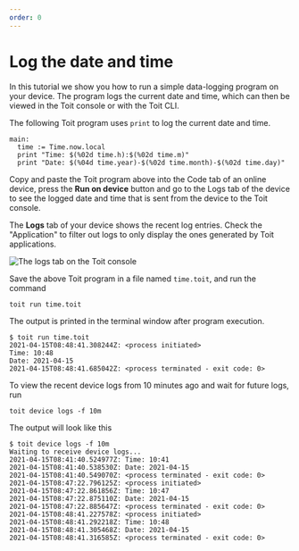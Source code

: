 ```yaml
---
order: 0
---
```



# Log the date and time

In this tutorial we show you how to run a simple data-logging program on your device.
The program logs the current date and time, which can then be viewed in the Toit console or with the Toit CLI.

The following Toit program uses `print` to log the current date and time.

```
main:
  time := Time.now.local
  print "Time: $(%02d time.h):$(%02d time.m)"
  print "Date: $(%04d time.year)-$(%02d time.month)-$(%02d time.day)"
```

<Tabs>
<Tab label="Console">

Copy and paste the Toit program above into the Code tab of an online device,
press the **Run on device** button and go to the Logs tab of
the device to see the logged date and time that is sent from the device to the
Toit console.

The **Logs** tab of your device shows the recent log entries. Check the
"Application" to filter out logs to only display the ones generated by Toit
applications.

<img src={Logs} alt="The logs tab on the Toit console" />

</Tab>
<Tab label="CLI">

Save the above Toit program in a file named `time.toit`, and run the command

```shell
toit run time.toit
```

The output is printed in the terminal window after program execution.

```shell
$ toit run time.toit
2021-04-15T08:48:41.308244Z: <process initiated>
Time: 10:48
Date: 2021-04-15
2021-04-15T08:48:41.685042Z: <process terminated - exit code: 0>
```

To view the recent device logs from 10 minutes ago and wait for future logs, run

```shell
toit device logs -f 10m
```

The output will look like this

```shell
$ toit device logs -f 10m
Waiting to receive device logs...
2021-04-15T08:41:40.524977Z: Time: 10:41
2021-04-15T08:41:40.538530Z: Date: 2021-04-15
2021-04-15T08:41:40.549070Z: <process terminated - exit code: 0>
2021-04-15T08:47:22.796125Z: <process initiated>
2021-04-15T08:47:22.861856Z: Time: 10:47
2021-04-15T08:47:22.875110Z: Date: 2021-04-15
2021-04-15T08:47:22.885647Z: <process terminated - exit code: 0>
2021-04-15T08:48:41.227578Z: <process initiated>
2021-04-15T08:48:41.292218Z: Time: 10:48
2021-04-15T08:48:41.305468Z: Date: 2021-04-15
2021-04-15T08:48:41.316585Z: <process terminated - exit code: 0>
```

</Tab>
</Tabs>

